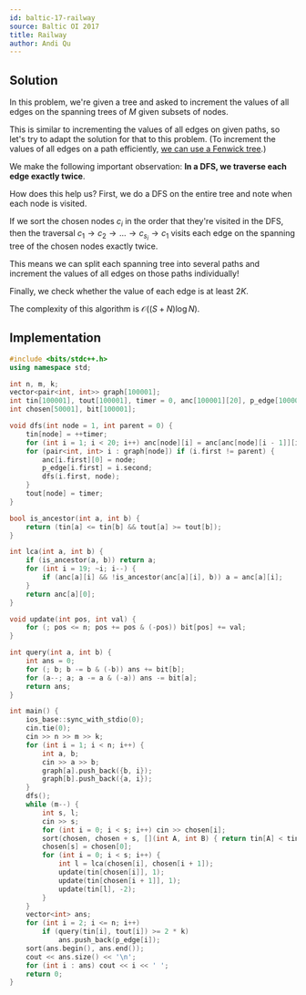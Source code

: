 ```yaml
---
id: baltic-17-railway
source: Baltic OI 2017
title: Railway
author: Andi Qu
---
```


## Solution

In this problem, we're given a tree and asked to increment the values of all
edges on the spanning trees of $M$ given subsets of nodes.

This is similar to incrementing the values of all edges on given paths, so let's
try to adapt the solution for that to this problem. (To increment the values of
all edges on a path efficiently,
[we can use a Fenwick tree](https://codeforces.com/blog/entry/78564).)

We make the following important observation: **In a DFS, we traverse each edge
exactly twice**.

How does this help us? First, we do a DFS on the entire tree and note when each
node is visited.

If we sort the chosen nodes $c_i$ in the order that they're visited in the DFS,
then the traversal
$c_1 \rightarrow c_2 \rightarrow \dots \rightarrow c_{s_i} \rightarrow c_1$
visits each edge on the spanning tree of the chosen nodes exactly twice.

This means we can split each spanning tree into several paths and increment the
values of all edges on those paths individually!

Finally, we check whether the value of each edge is at least $2K$.

The complexity of this algorithm is $\mathcal{O}((S + N) \log N)$.

## Implementation

```cpp
#include <bits/stdc++.h>
using namespace std;

int n, m, k;
vector<pair<int, int>> graph[100001];
int tin[100001], tout[100001], timer = 0, anc[100001][20], p_edge[100001];
int chosen[50001], bit[100001];

void dfs(int node = 1, int parent = 0) {
	tin[node] = ++timer;
	for (int i = 1; i < 20; i++) anc[node][i] = anc[anc[node][i - 1]][i - 1];
	for (pair<int, int> i : graph[node]) if (i.first != parent) {
		anc[i.first][0] = node;
		p_edge[i.first] = i.second;
		dfs(i.first, node);
	}
	tout[node] = timer;
}

bool is_ancestor(int a, int b) {
	return (tin[a] <= tin[b] && tout[a] >= tout[b]);
}

int lca(int a, int b) {
	if (is_ancestor(a, b)) return a;
	for (int i = 19; ~i; i--) {
		if (anc[a][i] && !is_ancestor(anc[a][i], b)) a = anc[a][i];
	}
	return anc[a][0];
}

void update(int pos, int val) {
	for (; pos <= n; pos += pos & (-pos)) bit[pos] += val;
}

int query(int a, int b) {
	int ans = 0;
	for (; b; b -= b & (-b)) ans += bit[b];
	for (a--; a; a -= a & (-a)) ans -= bit[a];
	return ans;
}

int main() {
	ios_base::sync_with_stdio(0);
	cin.tie(0);
	cin >> n >> m >> k;
	for (int i = 1; i < n; i++) {
		int a, b;
		cin >> a >> b;
		graph[a].push_back({b, i});
		graph[b].push_back({a, i});
	}
	dfs();
	while (m--) {
		int s, l;
		cin >> s;
		for (int i = 0; i < s; i++) cin >> chosen[i];
		sort(chosen, chosen + s, [](int A, int B) { return tin[A] < tin[B]; });
		chosen[s] = chosen[0];
		for (int i = 0; i < s; i++) {
			int l = lca(chosen[i], chosen[i + 1]);
			update(tin[chosen[i]], 1);
			update(tin[chosen[i + 1]], 1);
			update(tin[l], -2);
		}
	}
	vector<int> ans;
	for (int i = 2; i <= n; i++)
		if (query(tin[i], tout[i]) >= 2 * k)
			ans.push_back(p_edge[i]);
	sort(ans.begin(), ans.end());
	cout << ans.size() << '\n';
	for (int i : ans) cout << i << ' ';
	return 0;
}
```
